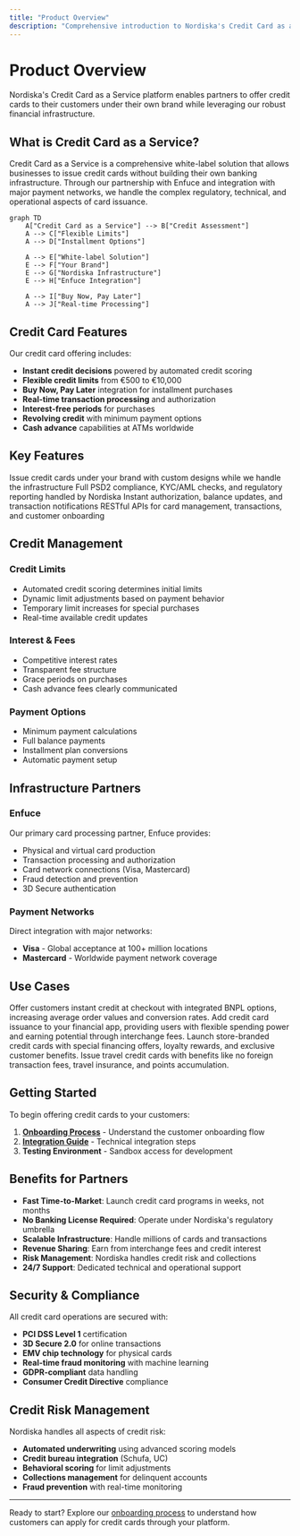 ```yaml
---
title: "Product Overview"
description: "Comprehensive introduction to Nordiska's Credit Card as a Service platform"
---
```


# Product Overview

Nordiska's Credit Card as a Service platform enables partners to offer credit cards to their customers under their own brand while leveraging our robust financial infrastructure.

## What is Credit Card as a Service?

Credit Card as a Service is a comprehensive white-label solution that allows businesses to issue credit cards without building their own banking infrastructure. Through our partnership with Enfuce and integration with major payment networks, we handle the complex regulatory, technical, and operational aspects of card issuance.

```mermaid
graph TD
    A["Credit Card as a Service"] --> B["Credit Assessment"]
    A --> C["Flexible Limits"]
    A --> D["Installment Options"]
    
    A --> E["White-label Solution"]
    E --> F["Your Brand"]
    E --> G["Nordiska Infrastructure"]
    E --> H["Enfuce Integration"]
    
    A --> I["Buy Now, Pay Later"]
    A --> J["Real-time Processing"]
```

## Credit Card Features

Our credit card offering includes:
- **Instant credit decisions** powered by automated credit scoring
- **Flexible credit limits** from €500 to €10,000
- **Buy Now, Pay Later** integration for installment purchases
- **Real-time transaction processing** and authorization
- **Interest-free periods** for purchases
- **Revolving credit** with minimum payment options
- **Cash advance** capabilities at ATMs worldwide

## Key Features

<CardGroup cols={2}>
  <Card title="White-Label Solution" icon="palette">
    Issue credit cards under your brand with custom designs while we handle the infrastructure
  </Card>
  <Card title="Regulatory Compliance" icon="shield">
    Full PSD2 compliance, KYC/AML checks, and regulatory reporting handled by Nordiska
  </Card>
  <Card title="Real-time Processing" icon="bolt">
    Instant authorization, balance updates, and transaction notifications
  </Card>
  <Card title="Comprehensive APIs" icon="code">
    RESTful APIs for card management, transactions, and customer onboarding
  </Card>
</CardGroup>

## Credit Management

### Credit Limits
- Automated credit scoring determines initial limits
- Dynamic limit adjustments based on payment behavior
- Temporary limit increases for special purchases
- Real-time available credit updates

### Interest & Fees
- Competitive interest rates
- Transparent fee structure
- Grace periods on purchases
- Cash advance fees clearly communicated

### Payment Options
- Minimum payment calculations
- Full balance payments
- Installment plan conversions
- Automatic payment setup

## Infrastructure Partners

### Enfuce
Our primary card processing partner, Enfuce provides:
- Physical and virtual card production
- Transaction processing and authorization
- Card network connections (Visa, Mastercard)
- Fraud detection and prevention
- 3D Secure authentication

### Payment Networks
Direct integration with major networks:
- **Visa** - Global acceptance at 100+ million locations
- **Mastercard** - Worldwide payment network coverage

## Use Cases

<Tabs>
  <Tab title="E-commerce Platforms">
    Offer customers instant credit at checkout with integrated BNPL options, increasing average order values and conversion rates.
  </Tab>
  <Tab title="Fintech Apps">
    Add credit card issuance to your financial app, providing users with flexible spending power and earning potential through interchange fees.
  </Tab>
  <Tab title="Retail Chains">
    Launch store-branded credit cards with special financing offers, loyalty rewards, and exclusive customer benefits.
  </Tab>
  <Tab title="Travel Platforms">
    Issue travel credit cards with benefits like no foreign transaction fees, travel insurance, and points accumulation.
  </Tab>
</Tabs>

## Getting Started

To begin offering credit cards to your customers:

1. **[Onboarding Process](/card/onboarding)** - Understand the customer onboarding flow
2. **[Integration Guide](/card/integration-flow)** - Technical integration steps
3. **Testing Environment** - Sandbox access for development

## Benefits for Partners

- **Fast Time-to-Market**: Launch credit card programs in weeks, not months
- **No Banking License Required**: Operate under Nordiska's regulatory umbrella
- **Scalable Infrastructure**: Handle millions of cards and transactions
- **Revenue Sharing**: Earn from interchange fees and credit interest
- **Risk Management**: Nordiska handles credit risk and collections
- **24/7 Support**: Dedicated technical and operational support

## Security & Compliance

All credit card operations are secured with:
- **PCI DSS Level 1** certification
- **3D Secure 2.0** for online transactions
- **EMV chip technology** for physical cards
- **Real-time fraud monitoring** with machine learning
- **GDPR-compliant** data handling
- **Consumer Credit Directive** compliance

## Credit Risk Management

Nordiska handles all aspects of credit risk:
- **Automated underwriting** using advanced scoring models
- **Credit bureau integration** (Schufa, UC)
- **Behavioral scoring** for limit adjustments
- **Collections management** for delinquent accounts
- **Fraud prevention** with real-time monitoring

---

Ready to start? Explore our [onboarding process](/card/onboarding) to understand how customers can apply for credit cards through your platform. 